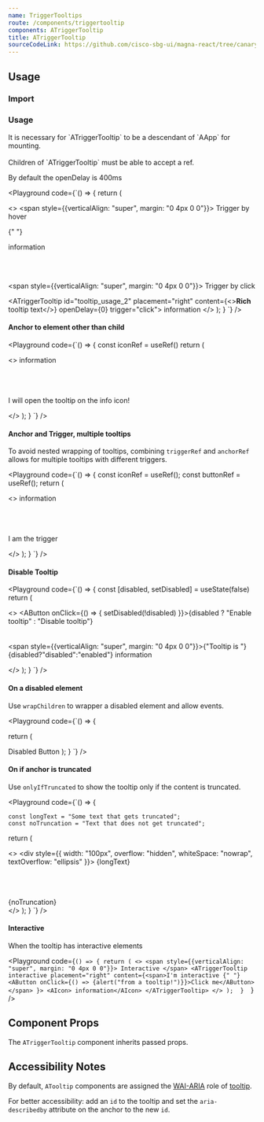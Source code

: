 ```yaml
---
name: TriggerTooltips
route: /components/triggertooltip
components: ATriggerTooltip
title: ATriggerTooltip
sourceCodeLink: https://github.com/cisco-sbg-ui/magna-react/tree/canary/framework/components/ATriggerTooltip
---
```


## Usage

### Import

<ComponentImport components="ATriggerTooltip" />

### Usage

<AAlert dismissable={false}>
  It is necessary for `ATriggerTooltip` to be a descendant of `AApp` for
  mounting.
</AAlert>

<br />
<br />

<AAlert dismissable={false}>
  Children of `ATriggerTooltip` must be able to accept a ref.
</AAlert>

By default the openDelay is 400ms

<Playground
  code={`() => {
return (

<>
<span style={{verticalAlign: "super", margin: "0 4px 0 0"}}>
  Trigger by hover
</span>

{" "}

<ATriggerTooltip
  id="tooltip_usage_1"
  placement="right"
  content="String tooltip text">
  <AIcon>information</AIcon>
</ATriggerTooltip>

<br />
<br />

<span style={{verticalAlign: "super", margin: "0 4px 0 0"}}>
  Trigger by click
</span>

  <ATriggerTooltip
    id="tooltip_usage_2"
    placement="right"
    content={<><strong>Rich</strong> tooltip text</>}
    openDelay={0}
    trigger="click">
     <AIcon>
    information</AIcon>
  </ATriggerTooltip>
</>
); } `} />

#### Anchor to element other than child

<Playground
  code={`() => {
    const iconRef = useRef()
return (

<>
<AIcon ref={iconRef}>information</AIcon>

<br />
<br />
<br />
<ATriggerTooltip placement="top" anchorRef={iconRef} content="Tooltip text">
  <AButton>I will open the tooltip on the info icon!</AButton>
</ATriggerTooltip>

</>
); } `} />

#### Anchor and Trigger, multiple tooltips

To avoid nested wrapping of tooltips, combining `triggerRef` and `anchorRef` allows for multiple tooltips with different triggers.

<Playground
  code={`() => {
    const iconRef = useRef();
    const buttonRef = useRef();
return (

<>
<AIcon ref={iconRef}>information</AIcon>

<br />
<br />
<br />
<AButton ref={buttonRef}>I am the trigger</AButton>
<ATriggerTooltip
  placement="top"
  anchorRef={iconRef}
  triggerRef={buttonRef}
  content="I appear on HOVER"
/>
<ATriggerTooltip
  placement="right"
  trigger="click"
  anchorRef={iconRef}
  triggerRef={buttonRef}
  openDelay={0}
  content="I appear on CLICK"
/>

</>
); } `} />

#### Disable Tooltip

<Playground
  code={`() => {
    const [disabled, setDisabled] = useState(false)
return (

<>
<AButton onClick={() => {
  setDisabled(!disabled)
}}>{disabled ? "Enable tooltip" : "Disable tooltip"}</AButton>
<br />
<br />
<br />
<span style={{verticalAlign: "super", margin: "0 4px 0 0"}}>{"Tooltip is "}{disabled?"disabled":"enabled"}</span>
<ATriggerTooltip disabled={disabled} placement="top" content="Contionally enabled tooltip">
  <AIcon>information</AIcon>
</ATriggerTooltip>

</>
); } `} />

#### On a disabled element

Use `wrapChildren` to wrapper a disabled element and allow events.

<Playground
  code={`() => {

return (

<ATriggerTooltip
  placement="top"
  content="This works on a disabled element"
  wrapChildren>
  <AButton disabled>Disabled Button</AButton>
</ATriggerTooltip>
); } `} />

#### On if anchor is truncated

Use `onlyIfTruncated` to show the tooltip only if the content is truncated.

<Playground
  code={`() => {

    const longText = "Some text that gets truncated";
    const noTruncation = "Text that does not get truncated";

return (

<>
  <ATriggerTooltip placement="top" content={longText} onlyIfTruncated>
    <div
      style={{
        width: "100px",
        overflow: "hidden",
        whiteSpace: "nowrap",
        textOverflow: "ellipsis"
      }}>
      {longText}
    </div>
  </ATriggerTooltip>
  <br />
  <br />
  <br />
  <br />
  <ATriggerTooltip placement="top" content={noTruncation} onlyIfTruncated>
    <div>{noTruncation}</div>
  </ATriggerTooltip>
</>
); } `} />

#### Interactive

When the tooltip has interactive elements

<Playground
  code={`() => {
    return (
        <>
          <span style={{verticalAlign: "super", margin: "0 4px 0 0"}}>
            Interactive
          </span>
          <ATriggerTooltip
            interactive
            placement="right"
            content={<span>I'm interactive {" "}
              <AButton onClick={() => {alert("from a tooltip!")}}>Click me</AButton>
              </span>
            }>
            <AIcon>
            information</AIcon>
          </ATriggerTooltip>
        </>
    ); 
    } 
  `}
/>

## Component Props

The `ATriggerTooltip` component inherits passed props.

<Props of="ATriggerTooltip" />

## Accessibility Notes

By default, `ATooltip` components are assigned the [WAI-ARIA](https://www.w3.org/WAI/standards-guidelines/aria/) role of [tooltip](https://www.w3.org/TR/wai-aria/#tooltip).

For better accessibility: add an `id` to the tooltip and set the `aria-describedby` attribute on the anchor to the new `id`.
